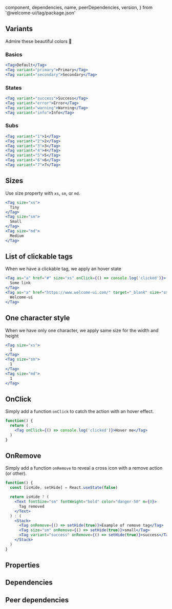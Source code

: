 
  component,
  dependencies,
  name,
  peerDependencies,
  version,
} from '@welcome-ui/tag/package.json'

<showcase
  version={version}
  name={name}
  component={component}
  description="Allows user to categorize or organized keywords."
/>

## Variants

Admire these beautiful colors 💅

### Basics

```jsx row
<Tag>Default</Tag>
<Tag variant="primary">Primary</Tag>
<Tag variant="secondary">Secondary</Tag>
```

### States

```jsx row
<Tag variant="success">Success</Tag>
<Tag variant="error">Error</Tag>
<Tag variant="warning">Warning</Tag>
<Tag variant="info">Info</Tag>
```

### Subs

```jsx row
<Tag variant="1">1</Tag>
<Tag variant="2">2</Tag>
<Tag variant="3">3</Tag>
<Tag variant="4">4</Tag>
<Tag variant="5">5</Tag>
<Tag variant="6">6</Tag>
<Tag variant="7">7</Tag>
```

## Sizes

Use size property with `xs`, `sm`, or `md`.

```jsx row
<Tag size="xs">
  Tiny
</Tag>
<Tag size="sm">
  Small
</Tag>
<Tag size="md">
  Medium
</Tag>
```

## List of clickable tags

When we have a clickable tag, we apply an hover state

```jsx row
<Tag as="a" href="#" size="xs" onClick={() => console.log('clicked')}>
  Some link
</Tag>
<Tag as="a" href="https://www.welcome-ui.com/" target="_blank" size="sm">
  Welcome-ui
</Tag>
```

## One character style

When we have only one character, we apply same size for the width and height

```jsx row
<Tag size="xs">
  1
</Tag>
<Tag size="sm">
  1
</Tag>
<Tag size="md">
  1
</Tag>
```

## OnClick

Simply add a function `onClick` to catch the action with an hover effect.

```jsx
function() {
  return (
    <Tag onClick={() => console.log('clicked')}>Hover me</Tag>
  )
}
```

## OnRemove

Simply add a function `onRemove` to reveal a cross icon with a remove action (or other).

```jsx
function() {
  const [isHide, setHide] = React.useState(false)

  return isHide ? (
    <Text fontSize="sm" fontWeight="bold" color="danger-50" m={0}>
      Tag removed
    </Text>
  ) : (
    <Stack>
      <Tag onRemove={() => setHide(true)}>Example of remove tag</Tag>
      <Tag size="sm" onRemove={() => setHide(true)}>small</Tag>
      <Tag variant="success" onRemove={() => setHide(true)}>success</Tag>
    </Stack>
  )
}
```

## Properties

<props propTypes={props.propTypes.Tag} />

## Dependencies

<dependencies dependencies={dependencies} />

## Peer dependencies

<dependencies dependencies={peerDependencies} />

<pagination />
